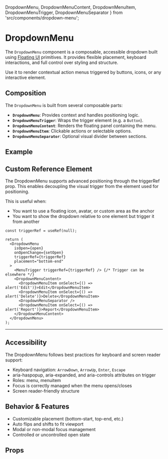   DropdownMenu,
  DropdownMenuContent,
  DropdownMenuItem,
  DropdownMenuTrigger,
  DropdownMenuSeparator
} from 'src/components/dropdown-menu';

<Meta of={DropdownMenuStories} />

# DropdownMenu

The `DropdownMenu` component is a composable, accessible dropdown built using [Floating UI](https://floating-ui.com/) primitives. It provides flexible placement, keyboard interactions, and full control over styling and structure.

Use it to render contextual action menus triggered by buttons, icons, or any interactive element.

## Composition

The `DropdownMenu` is built from several composable parts:

- **`DropdownMenu`**: Provides context and handles positioning logic.
- **`DropdownMenuTrigger`**: Wraps the trigger element (e.g. a `Button`).
- **`DropdownMenuContent`**: Renders the floating panel containing the menu.
- **`DropdownMenuItem`**: Clickable actions or selectable options.
- **`DropdownMenuSeparator`**: Optional visual divider between sections.

## Example

<Canvas of={Default} />

## Custom Reference Element
The DropdownMenu supports advanced positioning through the triggerRef prop. This enables decoupling the visual trigger from the element used for positioning.

This is useful when:
- You want to use a floating icon, avatar, or custom area as the anchor
- You want to show the dropdown relative to one element but trigger it from another

<Canvas of={CustomReference} />


```tsx
const triggerRef = useRef(null);

return (
  <DropdownMenu
    isOpen={open}
    onOpenChange={setOpen}
    triggerRef={triggerRef}
    placement="bottom-end"
  >
    <MenuTrigger triggerRef={triggerRef} /> {/* Trigger can be elsewhere */}
    <DropdownMenuContent>
      <DropdownMenuItem onSelect={() => alert('Edit')}>Edit</DropdownMenuItem>
      <DropdownMenuItem onSelect={() => alert('Delete')}>Delete</DropdownMenuItem>
      <DropdownMenuSeparator />
      <DropdownMenuItem onSelect={() => alert('Report')}>Report</DropdownMenuItem>
    </DropdownMenuContent>
  </DropdownMenu>
);

```


---

## Accessibility

The DropdownMenu follows best practices for keyboard and screen reader support:

- Keyboard navigation: `ArrowDown`, `ArrowUp`, `Enter`, `Escape`
- aria-haspopup, aria-expanded, and aria-controls attributes on trigger
- Roles: menu, menuitem
- Focus is correctly managed when the menu opens/closes
- Screen reader-friendly structure

## Behavior & Features

- Customizable placement (bottom-start, top-end, etc.)
- Auto flips and shifts to fit viewport
- Modal or non-modal focus management
- Controlled or uncontrolled open state


## Props
<ArgTypes of={DropdownMenu} />
